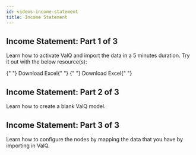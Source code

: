 ```yaml
---
id: videos-income-statement
title: Income Statement
---
```



## Income Statement: Part 1 of 3

Learn how to activate ValQ and import the data in a 5 minutes duration. Try it out with the below resource(s):

<Vimeo
  video="https://player.vimeo.com/video/355285594"
  responsive={true}
  width={640}
  height={480}
/>

<Link to={useBaseUrl("/wp-content/uploads/Income-Statement_Columnar-.xlsx")}>
  {" "}
  Download Excel{" "}
</Link>
<Link to={useBaseUrl("/wp-content/uploads/Schema-of-Income-Statement.xlsx")}>
  {" "}
  Download Excel{" "}
</Link>

## Income Statement: Part 2 of 3

Learn how to create a blank ValQ model.

<Vimeo
  video="https://player.vimeo.com/video/355273503"
  responsive={true}
  width={640}
  height={480}
/>

## Income Statement: Part 3 of 3

Learn how to configure the nodes by mapping the data that you have by importing in ValQ.

<Vimeo
  video="https://player.vimeo.com/video/355274194"
  responsive={true}
  width={640}
  height={480}
/>
